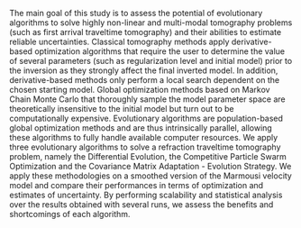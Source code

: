 The main goal of this study is to assess the potential of evolutionary algorithms to solve highly non-linear and multi-modal tomography problems (such as first arrival traveltime tomography) and their abilities to estimate reliable uncertainties. Classical tomography methods apply derivative-based optimization algorithms that require the user to determine the value of several parameters (such as regularization level and initial model) prior to the inversion as they strongly affect the final inverted model. In addition, derivative-based methods only perform a local search dependent on the chosen starting model. Global optimization methods based on Markov Chain Monte Carlo that thoroughly sample the model parameter space are theoretically insensitive to the initial model but turn out to be computationally expensive. Evolutionary algorithms are population-based global optimization methods and are thus intrinsically parallel, allowing these algorithms to fully handle available computer resources. We apply three evolutionary algorithms to solve a refraction traveltime tomography problem, namely the Differential Evolution, the Competitive Particle Swarm Optimization and the Covariance Matrix Adaptation - Evolution Strategy. We apply these methodologies on a smoothed version of the Marmousi velocity model and compare their performances in terms of optimization and estimates of uncertainty. By performing scalability and statistical analysis over the results obtained with several runs, we assess the benefits and shortcomings of each algorithm.